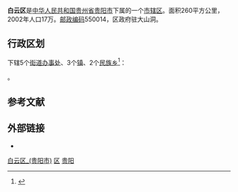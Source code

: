 {{otheruse|白云区}}
{{Infobox China County
| county =白云区
| Photo =
| Photoname=
| state =贵州省
| map =
| map size =
| mapofstate=
| Pinyin =
| Belong =[[贵州省|贵州省]][[贵阳市|贵阳市]]
| Types=[[市辖区|市辖区]]
| admincode =
| founded =
| seat =大山洞
| officerTitle=
| officer =
| division =
| town=
| township=
| subdistrict=
| dialect=
| post code=550014
| phone code =
| coordinate =
| area =260平方公里
| area land =
| area water =
| census yr =2002
| pop =17万
| density =
| GDP =
| web =
}}
'''白云区'''是[[中华人民共和国|中华人民共和国]][[贵州省|贵州省]][[贵阳市|贵阳市]]下属的一个[[市辖区|市辖区]]。面积260平方公里，2002年人口17万。[[邮政编码|邮政编码]]550014，区政府驻大山洞。

== 行政区划 ==
{{PAGENAMEBASE}}下辖5个[[街道办事处|街道办事处]]、3个[[行政建制镇|镇]]、2个[[民族乡|民族乡]]<ref>{{PRC admin/ref sgc|52/01/13}}</ref>：

{{PRC admin/children|52/01/13}}。

== 参考文献 ==
{{reflist}}

== 外部链接 ==
* {{Official website|http://www.gzbaiyun.gov.cn/|name=贵阳市白云区人民政府网站}}

{{贵阳市白云区行政区划}}
{{贵阳市行政区划}}
{{贵州行政区划}}

[[Category:白云区_(贵阳市)|]]
[[Category:贵阳区县市|区]]
[[Category:贵州市辖区|贵阳]]